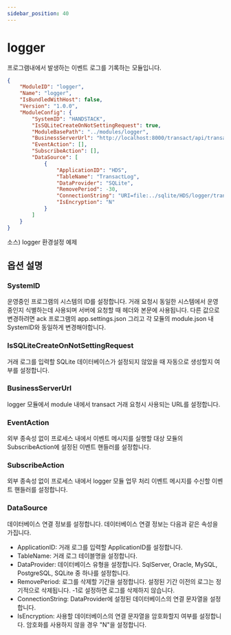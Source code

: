 ```yaml
---
sidebar_position: 40
---
```


# logger

프로그램내에서 발생하는 이벤트 로그를 기록하는 모듈입니다.

```json
{
    "ModuleID": "logger",
    "Name": "logger",
    "IsBundledWithHost": false,
    "Version": "1.0.0",
    "ModuleConfig": {
        "SystemID": "HANDSTACK",
        "IsSQLiteCreateOnNotSettingRequest": true,
        "ModuleBasePath": "../modules/logger",
        "BusinessServerUrl": "http://localhost:8000/transact/api/transaction/execute",
        "EventAction": [],
        "SubscribeAction": [],
        "DataSource": [
            {
                "ApplicationID": "HDS",
                "TableName": "TransactLog",
                "DataProvider": "SQLite",
                "RemovePeriod": -30,
                "ConnectionString": "URI=file:../sqlite/HDS/logger/transact.db;Journal Mode=MEMORY;Cache Size=4000;Synchronous=Normal;Page Size=4096;Pooling=True;BinaryGUID=False;DateTimeFormat=Ticks;Version=3;",
                "IsEncryption": "N"
            }
        ]
    }
}
```
소스) logger 환경설정 예제

## 옵션 설명

### SystemID

운영중인 프로그램의 시스템의 ID를 설정합니다. 거래 요청시 동일한 시스템에서 운영중인지 식별하는데 사용되며 서버에 요청할 때 헤더와 본문에 사용됩니다. 다른 값으로 변경하려면 ack 프로그램의 app.settings.json 그리고 각 모듈의 module.json 내 SystemID와 동일하게 변경해야합니다.

### IsSQLiteCreateOnNotSettingRequest

거래 로그를 입력할 SQLite 데이터베이스가 설정되지 않았을 때 자동으로 생성할지 여부를 설정합니다.

### BusinessServerUrl

logger 모듈에서 module 내에서 transact 거래 요청시 사용되는 URL를 설정합니다.

### EventAction

외부 종속성 없이 프로세스 내에서 이벤트 메시지를 실행할 대상 모듈의 SubscribeAction에 설정된 이벤트 핸들러를 설정합니다.

### SubscribeAction

외부 종속성 없이 프로세스 내에서 logger 모듈 업무 처리 이벤트 메시지를 수신할 이벤트 핸들러를 설정합니다.

### DataSource

데이터베이스 연결 정보를 설정합니다. 데이터베이스 연결 정보는 다음과 같은 속성을 가집니다.

* ApplicationID: 거래 로그를 입력할 ApplicationID를 설정합니다.
* TableName: 거래 로그 테이블명을 설정합니다.
* DataProvider: 데이터베이스 유형을 설정합니다. SqlServer, Oracle, MySQL, PostgreSQL, SQLite 중 하나를 설정합니다.
* RemovePeriod: 로그를 삭제할 기간을 설정합니다. 설정된 기간 이전의 로그는 정기적으로 삭제됩니다. -1로 설정하면 로그를 삭제하지 않습니다.
* ConnectionString: DataProvider에 설정된 데이터베이스의 연결 문자열을 설정합니다.
* IsEncryption: 사용할 데이터베이스의 연결 문자열을 암호화할지 여부를 설정합니다. 암호화를 사용하지 않을 경우 "N"을 설정합니다.
